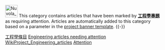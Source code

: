 [[File:Nuvola_apps_kig.png|40px]] This category contains articles that have been marked by '''[[Wikipedia:工程學專題|工程學專題]]''' as requiring attention. Articles are automatically added to this category based on a parameter in the [[Template:工程學專題|project banner template]].
{{Wikipedia category}}
{{CategoryTOC}}
{{-}}

[[Category:需要关注的页面|工程學條目]]
[[Category:Technology_articles_needing_attention|Engineering articles needing attention]]
[[Category:WikiProject_Engineering_articles|]]
[[Category:WikiProject_Engineering|Attention]]